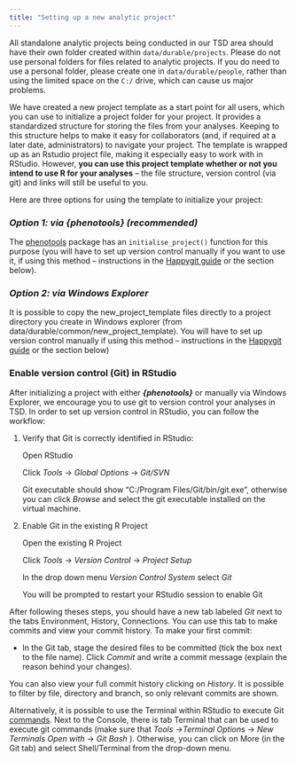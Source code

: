 ```yaml
---
title: "Setting up a new analytic project"
---
```


All standalone analytic projects being conducted in our TSD area should have their own folder created within `data/durable/projects`. Please do not use personal folders for files related to analytic projects. If you do need to use a personal folder, please create one in `data/durable/people`, rather than using the limited space on the `C:/` drive, which can cause us major problems.

We have created a new project template as a start point for all users, which you can use to initialize a project folder for your project. It provides a standardized structure for storing the files from your analyses. Keeping to this structure helps to make it easy for collaborators (and, if required at a later date, administrators) to navigate your project. The template is wrapped up as an Rstudio project file, making it especially easy to work with in RStudio. However, **you can use this project template whether or not you intend to use R for your analyses** – the file structure, version control (via git) and links will still be useful to you.

Here are three options for using the template to initialize your project:

### ***Option 1: via {phenotools} (recommended)***

The [phenotools](https://github.com/psychgen/phenotools) package has an `initialise_project()` function for this purpose (you will have to set up version control manually if you want to use it, if using this method – instructions in the [Happygit guide](https://happygitwithr.com/) or the section below).

### ***Option 2: via Windows Explorer***

It is possible to copy the new_project_template files directly to a project directory you create in Windows explorer (from data/durable/common/new_project_template). You will have to set up version control manually if using this method – instructions in the [Happygit guide](https://happygitwithr.com/) or the section below)

### Enable version control (Git) in RStudio

After initializing a project with either ***{phenotools}*** or manually via Windows Explorer, we encourage you to use git to version control your analyses in TSD. In order to set up version control in RStudio, you can follow the workflow:

1.  Verify that Git is correctly identified in RStudio:

    Open RStudio

    Click *Tools* -\> *Global Options* -\> *Git/SVN*

    Git executable should show "C:/Program Files/Git/bin/git.exe", otherwise you can click *Browse* and select the git executable installed on the virtual machine.

2.  Enable Git in the existing R Project

    Open the existing R Project

    Click *Tools* -\> *Version Control* -\> *Project Setup*

    In the drop down menu *Version Control* *System* select *Git*

    You will be prompted to restart your RStudio session to enable Git

After following theses steps, you should have a new tab labeled *Git* next to the tabs Environment, History, Connections. You can use this tab to make commits and view your commit history. To make your first commit:

-   In the Git tab, stage the desired files to be committed (tick the box next to the file name). Click *Commit* and write a commit message (explain the reason behind your changes).

You can also view your full commit history clicking on *History*. It is possible to filter by file, directory and branch, so only relevant commits are shown.

Alternatively, it is possible to use the Terminal within RStudio to execute Git [commands](https://git-scm.com/docs). Next to the Console, there is tab Terminal that can be used to execute git commands (make sure that *Tools* -\>*Terminal Option*s -\> *New Terminals Open with* -\> *Git Bash* ). Otherwise, you can click on More (in the Git tab) and select Shell/Terminal from the drop-down menu.
